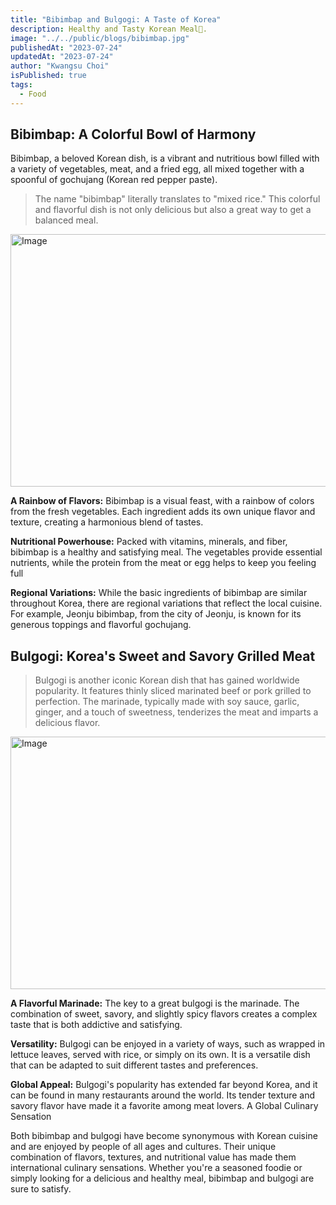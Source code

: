 ```yaml
---
title: "Bibimbap and Bulgogi: A Taste of Korea"
description: Healthy and Tasty Korean Meal🍳.
image: "../../public/blogs/bibimbap.jpg"
publishedAt: "2023-07-24"
updatedAt: "2023-07-24"
author: "Kwangsu Choi"
isPublished: true
tags:
  - Food
---
```


## Bibimbap: A Colorful Bowl of Harmony

Bibimbap, a beloved Korean dish, is a vibrant and nutritious bowl filled with a variety of vegetables, meat, and a fried egg, all mixed together with a spoonful of gochujang (Korean red pepper paste).

> The name "bibimbap" literally translates to "mixed rice." This colorful and flavorful dish is not only delicious but also a great way to get a balanced meal.

<Image
	src="/blogs/bibimbap.jpg"
	width="718"
	height="404"
	alt="Image"
	sizes="100vw"
/>

**A Rainbow of Flavors:** Bibimbap is a visual feast, with a rainbow of colors from the fresh vegetables. Each ingredient adds its own unique flavor and texture, creating a harmonious blend of tastes.

**Nutritional Powerhouse:** Packed with vitamins, minerals, and fiber, bibimbap is a healthy and satisfying meal. The vegetables provide essential nutrients, while the protein from the meat or egg helps to keep you feeling full

**Regional Variations:** While the basic ingredients of bibimbap are similar throughout Korea, there are regional variations that reflect the local cuisine. For example, Jeonju bibimbap, from the city of Jeonju, is known for its generous toppings and flavorful gochujang.

## Bulgogi: Korea's Sweet and Savory Grilled Meat

> Bulgogi is another iconic Korean dish that has gained worldwide popularity.
> It features thinly sliced marinated beef or pork grilled to perfection. The marinade, typically made with soy sauce, garlic, ginger, and a touch of sweetness, tenderizes the meat and imparts a delicious flavor.

<Image
	src="/blogs/bulgogi.jpg"
	width="718"
	height="404"
	alt="Image"
	sizes="100vw"
/>

**A Flavorful Marinade:** The key to a great bulgogi is the marinade. The combination of sweet, savory, and slightly spicy flavors creates a complex taste that is both addictive and satisfying.

**Versatility:** Bulgogi can be enjoyed in a variety of ways, such as wrapped in lettuce leaves, served with rice, or simply on its own. It is a versatile dish that can be adapted to suit different tastes and preferences.

**Global Appeal:** Bulgogi's popularity has extended far beyond Korea, and it can be found in many restaurants around the world. Its tender texture and savory flavor have made it a favorite among meat lovers.
A Global Culinary Sensation

Both bibimbap and bulgogi have become synonymous with Korean cuisine and are enjoyed by people of all ages and cultures. Their unique combination of flavors, textures, and nutritional value has made them international culinary sensations. Whether you're a seasoned foodie or simply looking for a delicious and healthy meal, bibimbap and bulgogi are sure to satisfy.
